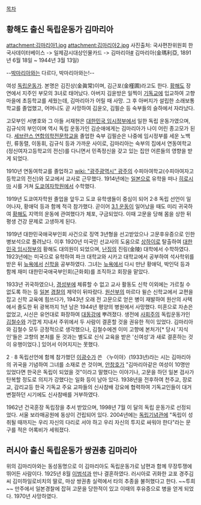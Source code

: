 [[목차]]

== 황해도 출신 독립운동가 김마리아 ==
attachment:김마리아1.jpg
attachment:김마리아2.jpg
사진출처: 국사편찬위원회 한국사데이터베이스 -> 일제감시대상인물카드 -> 김마리아[http://db.history.go.kr/item/level.do?levelId=ia_0677_0507 #]
김마리아(金瑪利亞, 1891년 6월 18일 ~ 1944년 3월 13일)

--[[박마리아]]와는 다르다, 박마리아와는!--

여성 [[독립운동가]]. 
본명은 김진상(金眞常)이며, 김근포(金槿圃)라고도 한다.
[[황해도]] 장연에서 지주인 부모의 3녀로 태어났다. 아버지 김윤방은 일찍이 [[기독교]]에 입교하여 고향 마을에 초등학교를 세웠는데, 김마리아가 어릴 때 사망. 그 후 아버지가 설립한 소래보통학교를 졸업했고, 어머니도 곧 사망하여 김윤오, 김필순 등 숙부들의 슬하에서 자라났다.

고모부인 서병호와 그 아들 서재현은 [[대한민국 임시정부]]에서 일한 독립 운동가였으며, 김규식의 부인이며 역시 독립 운동가인 김순애에게는 김마리아가 나이 어린 종고모가 된다. [[세브란스 연합의학전문학교]]을 졸업한 숙부 김필순은 나중에 임시정부를 세운 노백린, 류동렬, 이동휘, 김규식 등과 가까운 사이로, 김마리아는 숙부의 집에서 연동여학교(정신여자고등학교의 전신)를 다니면서 민족정신을 갖고 있는 집안 어른들의 영향을 받게 되었다.

1910년 연동여학교를 졸업하고 [[wiki: "광주광역시" 광주]]의 수피아여학교(수피아여자고등학교의 전신)와 모교에서 교사로 근무했다. 1914년에는 [[일본]]으로 유학을 떠나 [[히로시마]] 시를 거쳐 [[도쿄]]여자학원에서 수학했다.

1919년 도쿄여자학원 졸업을 앞두고 도쿄 유학생들이 중심이 되어 2·8 독립 선언이 일어나자, 황애덕 등과 함께 적극 참가했다. 곧이어 [[3.1 운동]]이 일어났을 때도 미리 귀국하여 [[황해도]] 지역의 운동에 관여했다가 체포, 구금되었다. 이때 고문을 당해 몸을 상한 뒤 평생 건강 문제로 고생하게 된다.

1919년 대한민국애국부인회 사건으로 징역 3년형을 선고받았으나 고문후유증으로 인한 병보석으로 풀려났다. 이후 1920년 미국인 선교사의 도움으로 [[상하이]]로 탈출하여 [[대한민국 임시정부]]의 황해도 대의원이 되었으며, [[난징]]의 진링(金陵) 대학에서 수학하였다. 1923년에는 미국으로 유학하여 파크 대학교와 시카고 대학교에서 공부하여 석사학위를 받은 뒤 [[뉴욕]]에서 [[신학]]을 공부하였다. 그녀는 [[뉴욕]]에서 다시 만난 황애덕, 박인덕 등과 함께 재미 대한민국애국부인회(근화회)를 조직하고 회장을 맡았다.

1933년 귀국하였으나, [[경성]]부에 체류할 수 없고 교사 활동도 신학 이외에는 가르칠 수 없도록 하는 등 [[일본]] [[경찰]]의 제약이 뒤따랐다. [[원산]]부의 마르다 윌슨 신학교에서 교편을 잡고 신학 교육에 힘쓰다가, 1943년 오래 전 고문으로 얻은 병이 재발하여 원산의 사택에서 졸도한 뒤 광복까지 1년 남은 1944년 평양의 병원에서 사망했다. 미혼으로 자손은 없었고, 시신은 유언대로 화장하여 [[대동강]]에 뿌려졌다. 생전에 [[사회주의]] 독립운동가인 [[김철수]]와 가깝게 지내서 주위에서 두 사람이 결혼할 것을 권유한 적이 있었다. 김마리아와 김철수 모두 긍정적으로 생각했으나, 김철수에겐 이미 고향에 본처가[* 당시 '지식인'들은 고향의 본처를 둔 것과는 별도로 신식 교육을 받은 '신여성'과 새로 결혼하는 것이 유행이었다.] 있어서 이어지지는 못했다.

2ㆍ8 독립선언에 함께 참가했던 [[이광수]]가 쓴 〈누이야〉(1933년)라는 시는 김마리아의 귀국을 기념하여 그녀를 소재로 쓴 것이며, [[안창호]]가 "김마리아같은 여성이 10명만 있었다면 한국은 독립이 되었을 것"이라고 말했다는 이야기나, 고문을 하던 일본 검사가 탄복할 정도로 의지가 강했다는 일화 등이 남아 있다. 1938년을 전후하여 천주교, 장로교, 감리교등 한국 기독교 주요 교파들의 신사참배 강요에 협력하여 기독교인들이 대거 변절하던 시기에도 신사참배를 거부하였다.

1962년 건국훈장 독립장을 추서 받았으며, 1998년 7월 이 달의 독립 운동가로 선정되었다. 서울 보라매공원에 동상이 건립되어 있다. 2004년에는 [[독립기념관]]에 "독립이 성취될 때까지는 우리 자신의 다리로 서야 하고 우리 자신의 투지로 싸워야 한다"라는 문구를 적은 어록비가 세워졌다.

== 러시아 출신 독립운동가 쌍권총 김마리아 ==
위의 김마리아와는 동성동명으로 이 김마리아도 독립운동가로 남편과 함께 무장투쟁에 뛰어든 사람이다. 1925년 8월 [[이범석]]과 만나 결혼하였다. 러시아로 귀화한 교포 경주김씨 김미하일로비치의 딸로, 마상 쌍권총 실력에서 타의 추종을 불허했다고 한다. ~~투희~~ 만주에서 일본경찰에 잡혀 고문을 당한적이 있고 이때의 후유증으로 병을 얻게 되었다. 1970년 사망하였다.

